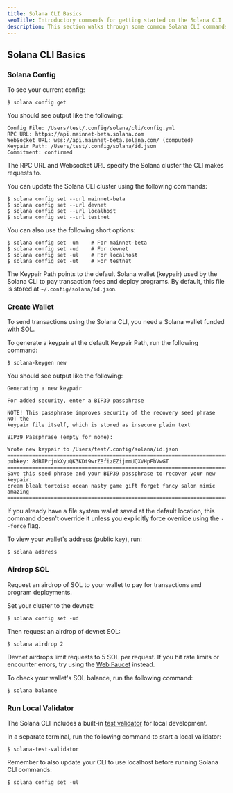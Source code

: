 ```yaml
---
title: Solana CLI Basics
seoTitle: Introductory commands for getting started on the Solana CLI
description: This section walks through some common Solana CLI commands to get you started.
---
```


## Solana CLI Basics

<Steps>
<Step>

### Solana Config

To see your current config:

```terminal
$ solana config get
```

You should see output like the following:

```
Config File: /Users/test/.config/solana/cli/config.yml
RPC URL: https://api.mainnet-beta.solana.com
WebSocket URL: wss://api.mainnet-beta.solana.com/ (computed)
Keypair Path: /Users/test/.config/solana/id.json
Commitment: confirmed
```

The RPC URL and Websocket URL specify the Solana cluster the CLI makes requests
to.

You can update the Solana CLI cluster using the following commands:

```terminal
$ solana config set --url mainnet-beta
$ solana config set --url devnet
$ solana config set --url localhost
$ solana config set --url testnet
```

You can also use the following short options:

```terminal
$ solana config set -um    # For mainnet-beta
$ solana config set -ud    # For devnet
$ solana config set -ul    # For localhost
$ solana config set -ut    # For testnet
```

The Keypair Path points to the default Solana wallet (keypair) used by the
Solana CLI to pay transaction fees and deploy programs. By default, this file is
stored at `~/.config/solana/id.json`.

</Step>
<Step>

### Create Wallet

To send transactions using the Solana CLI, you need a Solana wallet funded with
SOL.

To generate a keypair at the default Keypair Path, run the following command:

```terminal
$ solana-keygen new
```

You should see output like the following:

```
Generating a new keypair

For added security, enter a BIP39 passphrase

NOTE! This passphrase improves security of the recovery seed phrase NOT the
keypair file itself, which is stored as insecure plain text

BIP39 Passphrase (empty for none):

Wrote new keypair to /Users/test/.config/solana/id.json
===========================================================================
pubkey: 8dBTPrjnkXyuQK3KDt9wrZBfizEZijmmUQXVHpFbVwGT
===========================================================================
Save this seed phrase and your BIP39 passphrase to recover your new keypair:
cream bleak tortoise ocean nasty game gift forget fancy salon mimic amazing
===========================================================================
```

<Callout type="info">

If you already have a file system wallet saved at the default location, this
command doesn't override it unless you explicitly force override using the
`--force` flag.

</Callout>

To view your wallet's address (public key), run:

```terminal
$ solana address
```

</Step>
<Step>

### Airdrop SOL

Request an airdrop of SOL to your wallet to pay for transactions and program
deployments.

Set your cluster to the devnet:

```terminal
$ solana config set -ud
```

Then request an airdrop of devnet SOL:

```terminal
$ solana airdrop 2
```

<Callout>

Devnet airdrops limit requests to 5 SOL per request. If you hit rate limits or
encounter errors, try using the [Web Faucet](https://faucet.solana.com) instead.

</Callout>

To check your wallet's SOL balance, run the following command:

```terminal
$ solana balance
```

</Step>
<Step>

### Run Local Validator

The Solana CLI includes a built-in
[test validator](https://docs.anza.xyz/cli/examples/test-validator) for local
development.

In a separate terminal, run the following command to start a local validator:

```terminal
$ solana-test-validator
```

<Callout>

Remember to also update your CLI to use localhost before running Solana CLI
commands:

```terminal
$ solana config set -ul
```

</Callout>

</Step>
</Steps>

